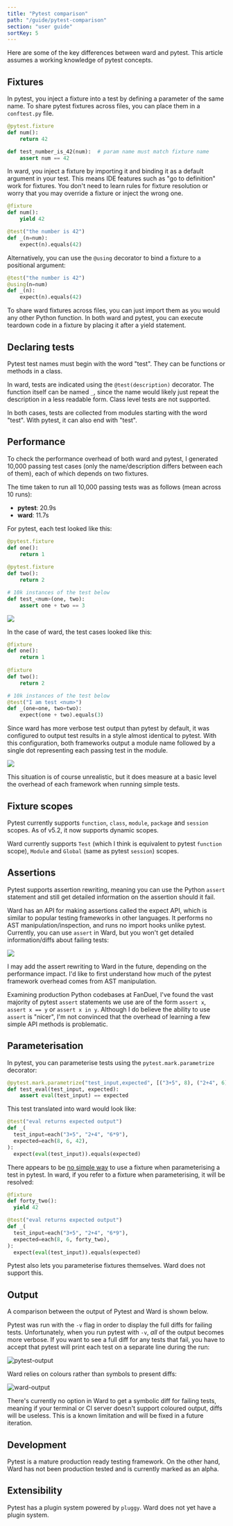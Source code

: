 ```yaml
---
title: "Pytest comparison"
path: "/guide/pytest-comparison"
section: "user guide"
sortKey: 5
---
```


Here are some of the key differences between ward and pytest. This article assumes a working knowledge of pytest concepts.

## Fixtures

In pytest, you inject a fixture into a test by defining a parameter of the same name. To share pytest fixtures across files, you can place them in a `conftest.py` file.

```python
@pytest.fixture
def num():
    return 42

def test_number_is_42(num):  # param name must match fixture name
    assert num == 42
```

In ward, you inject a fixture by importing it and binding it as a default argument in your test. This means IDE features such as "go to definition" work for fixtures. You don't need to learn rules for fixture resolution or worry that you may override a fixture or inject the wrong one.

```python
@fixture
def num():
    yield 42

@test("the number is 42")
def _(n=num):
    expect(n).equals(42)
```

Alternatively, you can use the `@using` decorator to bind a fixture to a positional argument: 

```python
@test("the number is 42")
@using(n=num)
def _(n):
    expect(n).equals(42)
```

To share ward fixtures across files, you can just import them as you would any other Python function. In both ward and pytest, you can execute teardown code in a fixture by placing it after a yield statement.

## Declaring tests

Pytest test names must begin with the word "test". They can be functions or methods in a class.

In ward, tests are indicated using the `@test(description)` decorator. The function itself can be named `_`, since the name would likely just repeat the description in a less readable form. Class level tests are not supported.

In both cases, tests are collected from modules starting with the word "test". With pytest, it can also end with "test".

## Performance

To check the performance overhead of both ward and pytest, I generated 10,000 passing test cases (only the name/description differs between each of them), each of which depends on two fixtures.

The time taken to run all 10,000 passing tests was as follows (mean across 10 runs):

- **pytest**: 20.9s
- **ward**: 11.7s

For pytest, each test looked like this:

```python
@pytest.fixture
def one():
    return 1
    
@pytest.fixture
def two():
    return 2

# 10k instances of the test below
def test_<num>(one, two):
    assert one + two == 3
```

![](../../images/pytest-bench.png)

In the case of ward, the test cases looked like this:

```python
@fixture
def one():
    return 1
    
@fixture
def two():
    return 2

# 10k instances of the test below
@test("I am test <num>")
def _(one=one, two=two):
    expect(one + two).equals(3)
```

Since ward has more verbose test output than pytest by default, it was configured to output test results in a style almost identical to pytest. With this configuration, both frameworks output a module name followed by a single dot representing each passing test in the module.

![](../../images/ward-bench.png)

This situation is of course unrealistic, but it does measure at a basic level the overhead of each framework when running simple tests.

## Fixture scopes

Pytest currently supports `function`, `class`, `module`, `package` and `session` scopes. As of v5.2, it now supports dynamic scopes.

Ward currently supports `Test` (which I think is equivalent to pytest `function` scope), `Module` and `Global` (same as pytest `session`) scopes.

## Assertions

Pytest supports assertion rewriting, meaning you can use the Python `assert` statement and still get detailed information on the assertion should it fail.

Ward has an API for making assertions called the expect API, which is similar to popular testing frameworks in other languages. It performs no AST manipulation/inspection, and runs no import hooks unlike pytest. Currently, you can use `assert` in Ward, but you won't get detailed information/diffs about failing tests:

![](../../images/ward-assertion-out.png)

I may add the assert rewriting to Ward in the future, depending on the performance impact. I'd like to first understand how much of the pytest framework overhead comes from AST manipulation.

Examining production Python codebases at FanDuel, I've found the vast majority of pytest `assert` statements we use are of the form `assert x`, `assert x == y` or `assert x in y`. Although I do believe the ability to use `assert` is "nicer", I'm not convinced that the overhead of learning a few simple API methods is problematic.

## Parameterisation

In pytest, you can parameterise tests using the `pytest.mark.parametrize` decorator:

```python
@pytest.mark.parametrize("test_input,expected", [("3+5", 8), ("2+4", 6), ("6*9", 42)])
def test_eval(test_input, expected):
    assert eval(test_input) == expected
```

This test translated into ward would look like:

```python
@test("eval returns expected output")
def _(
  test_input=each("3+5", "2+4", "6*9"),
  expected=each(8, 6, 42),
):
  expect(eval(test_input)).equals(expected)
```

There appears to be [no simple way](https://github.com/pytest-dev/pytest/issues/349) to use a fixture when parameterising a test in pytest. In ward, if you refer to a fixture when parameterising, it will be resolved:

```python
@fixture
def forty_two():
  yield 42

@test("eval returns expected output")
def _(
  test_input=each("3+5", "2+4", "6*9"),
  expected=each(8, 6, forty_two),
):
  expect(eval(test_input)).equals(expected)
```

Pytest also lets you parameterise fixtures themselves. Ward does not support this.

## Output

A comparison between the output of Pytest and Ward is shown below.

Pytest was run with the `-v` flag in order to display the full diffs
for failing tests. Unfortunately, when you run pytest with `-v`, *all*
of the output becomes more verbose. If you want to see a full diff for 
any tests that fail, you have to accept that pytest will print each test
on a separate line during the run:

![pytest-output](../../images/pytest-output.png)

Ward relies on colours rather than symbols to present diffs:

![ward-output](../../images/ward-output.png)

There's currently no option in Ward to get a symbolic diff for
failing tests, meaning if your terminal or CI server doesn't support
coloured output, diffs will be useless. This is a known limitation and
will be fixed in a future iteration.

## Development

Pytest is a mature production ready testing framework. On the other hand, Ward has not been production tested and is currently marked as an alpha.

## Extensibility

Pytest has a plugin system powered by `pluggy`. Ward does not yet have a
plugin system.